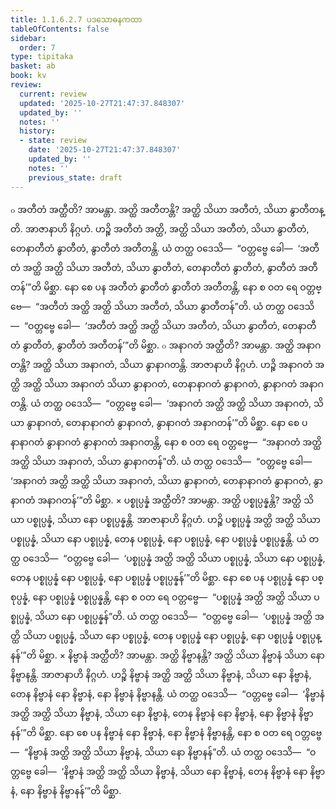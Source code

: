 ```yaml
---
title: 1.1.6.2.7 ပဒသောဓနကထာ
tableOfContents: false
sidebar:
  order: 7
type: tipitaka
basket: ab
book: kv
review:
  current: review
  updated: '2025-10-27T21:47:37.848307'
  updated_by: ''
  notes: ''
  history:
  - state: review
    date: '2025-10-27T21:47:37.848307'
    updated_by: ''
    notes: ''
    previous_state: draft
---
```



<ReviewStatus review={frontmatter.review} showDetails={true} />

<HypothesisAnnotation frontmatter={frontmatter} />

<DynamicBreadcrumb />

<Division number="295" book="kv" e="ch" v="32" p="110">

<Paragraph number="700" book="kv">
๐ အတီတံ အတ္ထီတိ? အာမန္တာ. အတ္ထိ အတီတန္တိ? အတ္ထိ သိယာ အတီတံ, သိယာ နွာတီတန္တိ.
</Paragraph>

<Paragraph number="701" book="kv">
အာဇာနာဟိ နိဂ္ဂဟံ. ဟဉ္စိ အတီတံ အတ္ထိ, အတ္ထိ သိယာ အတီတံ, သိယာ နွာတီတံ, တေနာတီတံ နွာတီတံ, နွာတီတံ အတီတန္တိ. ယံ တတ္ထ ဝဒေသိ—  “ဝတ္တဗ္ဗေ ခေါ—  ‘အတီတံ အတ္ထိ အတ္ထိ သိယာ အတီတံ, သိယာ နွာတီတံ, တေနာတီတံ နွာတီတံ, နွာတီတံ အတီတန်’”တိ မိစ္ဆာ.
</Paragraph>

<Paragraph number="702" book="kv">
နော စေ ပန အတီတံ နွာတီတံ နွာတီတံ အတီတန္တိ, နော စ ဝတ ရေ ဝတ္တဗ္ဗေ—  “အတီတံ အတ္ထိ အတ္ထိ သိယာ အတီတံ, သိယာ နွာတီတန်”တိ. ယံ တတ္ထ ဝဒေသိ—  “ဝတ္တဗ္ဗေ ခေါ—  ‘အတီတံ အတ္ထိ အတ္ထိ သိယာ အတီတံ, သိယာ နွာတီတံ, တေနာတီတံ နွာတီတံ, နွာတီတံ အတီတန်’”တိ မိစ္ဆာ.
</Paragraph>

<Paragraph number="703" book="kv">
๐ အနာဂတံ အတ္ထီတိ? အာမန္တာ. အတ္ထိ အနာဂတန္တိ? အတ္ထိ သိယာ အနာဂတံ, သိယာ နွာနာဂတန္တိ.
</Paragraph>

<Paragraph number="704" book="kv">
အာဇာနာဟိ နိဂ္ဂဟံ. ဟဉ္စိ အနာဂတံ အတ္ထိ အတ္ထိ သိယာ အနာဂတံ သိယာ နွာနာဂတံ, တေနာနာဂတံ နွာနာဂတံ, နွာနာဂတံ အနာဂတန္တိ. ယံ တတ္ထ ဝဒေသိ—  “ဝတ္တဗ္ဗေ ခေါ—  ‘အနာဂတံ အတ္ထိ အတ္ထိ သိယာ အနာဂတံ, သိယာ နွာနာဂတံ, တေနာနာဂတံ နွာနာဂတံ, နွာနာဂတံ အနာဂတန်’”တိ မိစ္ဆာ.
</Paragraph>

<Paragraph number="705" book="kv">
နော စေ ပနာနာဂတံ နွာနာဂတံ နွာနာဂတံ အနာဂတန္တိ, နော စ ဝတ ရေ ဝတ္တဗ္ဗေ—  “အနာဂတံ အတ္ထိ အတ္ထိ သိယာ အနာဂတံ, သိယာ နွာနာဂတန်”တိ. ယံ တတ္ထ ဝဒေသိ—  “ဝတ္တဗ္ဗေ ခေါ—  ‘အနာဂတံ အတ္ထိ အတ္ထိ သိယာ အနာဂတံ, သိယာ နွာနာဂတံ, တေနာနာဂတံ နွာနာဂတံ, နွာနာဂတံ အနာဂတန်’”တိ မိစ္ဆာ.
</Paragraph>

<Paragraph number="706" book="kv">
× ပစ္စုပ္ပန္နံ အတ္ထီတိ? အာမန္တာ. အတ္ထိ ပစ္စုပ္ပန္နန္တိ? အတ္ထိ သိယာ ပစ္စုပ္ပန္နံ, သိယာ နော ပစ္စုပ္ပန္နန္တိ.
</Paragraph>

<Paragraph number="707" book="kv">
အာဇာနာဟိ နိဂ္ဂဟံ. ဟဉ္စိ ပစ္စုပ္ပန္နံ အတ္ထိ အတ္ထိ သိယာ ပစ္စုပ္ပန္နံ, သိယာ နော ပစ္စုပ္ပန္နံ, တေန ပစ္စုပ္ပန္နံ, နော ပစ္စုပ္ပန္နံ, နော ပစ္စုပ္ပန္နံ ပစ္စုပ္ပန္နန္တိ. ယံ တတ္ထ ဝဒေသိ—  “ဝတ္တဗ္ဗေ ခေါ—  ‘ပစ္စုပ္ပန္နံ အတ္ထိ အတ္ထိ သိယာ ပစ္စုပ္ပန္နံ, သိယာ နော ပစ္စုပ္ပန္နံ, တေန ပစ္စုပ္ပန္နံ နော ပစ္စုပ္ပန္နံ, နော ပစ္စုပ္ပန္နံ ပစ္စုပ္ပန္နန်’”တိ မိစ္ဆာ.
</Paragraph>

<Paragraph number="708" book="kv">
နော စေ ပန ပစ္စုပ္ပန္နံ နော ပစ္စုပ္ပန္နံ, နော ပစ္စုပ္ပန္နံ ပစ္စုပ္ပန္နန္တိ, နော စ ဝတ ရေ ဝတ္တဗ္ဗေ—  “ပစ္စုပ္ပန္နံ အတ္ထိ အတ္ထိ သိယာ ပစ္စုပ္ပန္နံ, သိယာ နော ပစ္စုပ္ပန္နန်”တိ. ယံ တတ္ထ ဝဒေသိ—  “ဝတ္တဗ္ဗေ ခေါ—  ‘ပစ္စုပ္ပန္နံ အတ္ထိ အတ္ထိ သိယာ ပစ္စုပ္ပန္နံ, သိယာ နော ပစ္စုပ္ပန္နံ, တေန ပစ္စုပ္ပန္နံ နော ပစ္စုပ္ပန္နံ, နော ပစ္စုပ္ပန္နံ ပစ္စုပ္ပန္နန်’”တိ မိစ္ဆာ.
</Paragraph>

<Paragraph number="709" book="kv">
× နိဗ္ဗာနံ အတ္ထီတိ? အာမန္တာ. အတ္ထိ နိဗ္ဗာနန္တိ? အတ္ထိ သိယာ နိဗ္ဗာနံ သိယာ နော နိဗ္ဗာနန္တိ.
</Paragraph>

<Paragraph number="710" book="kv">
အာဇာနာဟိ နိဂ္ဂဟံ. ဟဉ္စိ နိဗ္ဗာနံ အတ္ထိ အတ္ထိ သိယာ နိဗ္ဗာနံ, သိယာ နော နိဗ္ဗာနံ, တေန နိဗ္ဗာနံ နော နိဗ္ဗာနံ, နော နိဗ္ဗာနံ နိဗ္ဗာနန္တိ. ယံ တတ္ထ ဝဒေသိ—  “ဝတ္တဗ္ဗေ ခေါ—  ‘နိဗ္ဗာနံ အတ္ထိ အတ္ထိ သိယာ နိဗ္ဗာနံ, သိယာ နော နိဗ္ဗာနံ, တေန နိဗ္ဗာနံ နော နိဗ္ဗာနံ, နော နိဗ္ဗာနံ နိဗ္ဗာနန်’”တိ မိစ္ဆာ.
</Paragraph>

<Paragraph number="711" book="kv">
နော စေ ပန နိဗ္ဗာနံ နော နိဗ္ဗာနံ, နော နိဗ္ဗာနံ နိဗ္ဗာနန္တိ, နော စ ဝတ ရေ ဝတ္တဗ္ဗေ—  “နိဗ္ဗာနံ အတ္ထိ အတ္ထိ သိယာ နိဗ္ဗာနံ, သိယာ နော နိဗ္ဗာနန်”တိ. ယံ တတ္ထ ဝဒေသိ—  “ဝတ္တဗ္ဗေ ခေါ—  ‘နိဗ္ဗာနံ အတ္ထိ အတ္ထိ သိယာ နိဗ္ဗာနံ, သိယာ နော နိဗ္ဗာနံ, တေန နိဗ္ဗာနံ နော နိဗ္ဗာနံ, နော နိဗ္ဗာနံ နိဗ္ဗာနန်’”တိ မိစ္ဆာ.
</Paragraph>
</Division>